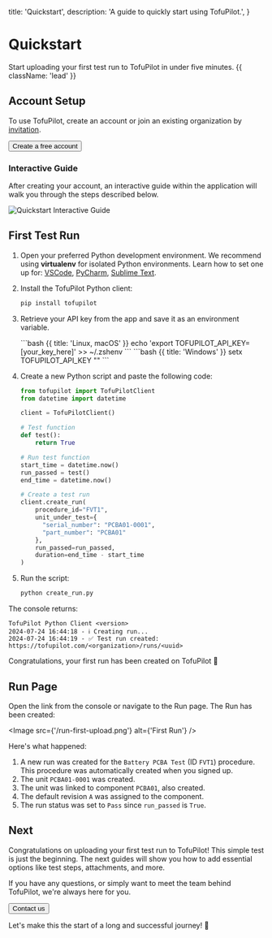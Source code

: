 
  title: 'Quickstart',
  description: 'A guide to quickly start using TofuPilot.',
}

<HeroPattern />

# Quickstart

Start uploading your first test run to TofuPilot in under five minutes. {{ className: 'lead' }}

## Account Setup

To use TofuPilot, create an account or join an existing organization by [invitation](/user-management#invite-user).

<div className="not-prose">
  <Button
    href="https://www.tofupilot.com/auth/signup"
    variant="text"
    arrow="right"
    target="_blank"
    rel="noopener"
  >
    Create a free account
  </Button>
</div>

### Interactive Guide

After creating your account, an interactive guide within the application will walk you through the steps described below.

<Image src="/quickstart-interactive.png" alt="Quickstart Interactive Guide" />

## First Test Run

1.  Open your preferred Python development environment. We recommend using **virtualenv** for isolated Python environments. Learn how to set one up for:
    [VSCode](https://code.visualstudio.com/docs/python/environments#_virtual-environments),
    [PyCharm](https://www.jetbrains.com/help/pycharm/creating-virtual-environment.html),
    [Sublime Text](https://packagecontrol.io/packages/Virtualenv).

2.  Install the TofuPilot Python client:

    ```bash
    pip install tofupilot
    ```

3.  Retrieve your API key from the app and save it as an environment variable.

    <CodeGroup>
      ```bash {{ title: 'Linux, macOS' }}
      echo 'export TOFUPILOT_API_KEY=[your_key_here]' >> ~/.zshenv
      ```
      ```bash {{ title: 'Windows' }}
      setx TOFUPILOT_API_KEY "<Copy your API key here>"
      ```
    </CodeGroup>

4.  Create a new Python script and paste the following code:

    ```python {{ title: 'create_run.py'}}
    from tofupilot import TofuPilotClient
    from datetime import datetime

    client = TofuPilotClient()

    # Test function
    def test():
        return True

    # Run test function
    start_time = datetime.now()
    run_passed = test()
    end_time = datetime.now()

    # Create a test run
    client.create_run(
        procedure_id="FVT1",
        unit_under_test={
          "serial_number": "PCBA01-0001",
          "part_number": "PCBA01"
        },
        run_passed=run_passed,
        duration=end_time - start_time
    )
    ```

5.  Run the script:

    ```bash
    python create_run.py
    ```

The console returns:

```plaintext
TofuPilot Python Client <version>
2024-07-24 16:44:18 - ℹ️ Creating run...
2024-07-24 16:44:19 - ✅ Test run created: https://tofupilot.com/<organization>/runs/<uuid>
```

Congratulations, your first run has been created on TofuPilot 🎉

## Run Page

Open the link from the console or navigate to the Run page. The Run has been created:

<Image src={'/run-first-upload.png'} alt={'First Run'} />

Here's what happened:
1. A new run was created for the `Battery PCBA Test` (ID `FVT1`) procedure. This procedure was automatically created when you signed up.
2. The unit `PCBA01-0001` was created.
3. The unit was linked to component `PCBA01`, also created.
4. The default revision `A` was assigned to the component.
5. The run status was set to `Pass` since `run_passed` is `True`.

## Next

Congratulations on uploading your first test run to TofuPilot! This simple test is just the beginning. The next guides will show you how to add essential options like test steps, attachments, and more.

If you have any questions, or simply want to meet the team behind TofuPilot, we're always here for you.

<div className="not-prose">
  <Button href="/support/contact" variant="text" arrow="right">
    Contact us
  </Button>
</div>

Let's make this the start of a long and successful journey! 🥳
